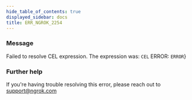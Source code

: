 ```yaml
---
hide_table_of_contents: true
displayed_sidebar: docs
title: ERR_NGROK_2254
---
```




### Message

Failed to resolve CEL expression. The expression was: `CEL`
ERROR: `ERROR`}

<ErrorDetails error="err_ngrok_2254" />

### Further help

If you're having trouble resolving this error, please reach out to [support@ngrok.com](mailto:support@ngrok.com?subject=Help%20with%20ERR_NGROK_2254)
